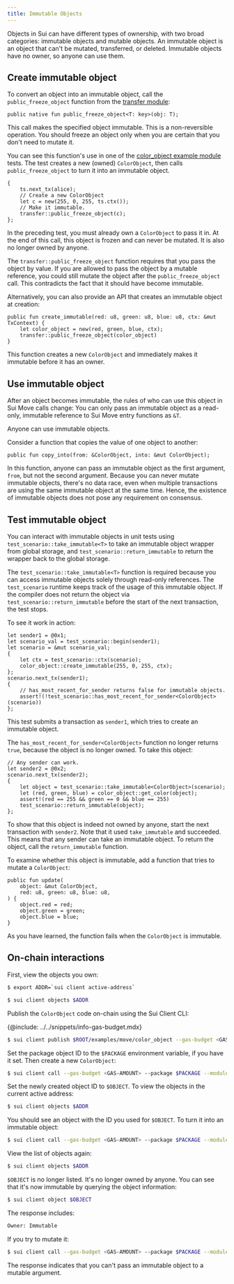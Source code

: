 ```yaml
---
title: Immutable Objects
---
```


Objects in Sui can have different types of ownership, with two broad categories: immutable objects and mutable objects. An immutable object is an object that can't be mutated, transferred, or deleted. Immutable objects have no owner, so anyone can use them.

## Create immutable object

To convert an object into an immutable object, call the `public_freeze_object` function from the [transfer module](https://github.com/MystenLabs/sui/blob/main/crates/sui-framework/packages/one-framework/sources/transfer.move):

```move
public native fun public_freeze_object<T: key>(obj: T);
```

This call makes the specified object immutable. This is a non-reversible operation. You should freeze an object only when you are certain that you don't need to mutate it.

You can see this function's use in one of the [color_object example module](https://github.com/MystenLabs/sui/blob/main/examples/move/color_object/sources/example.move) tests. The test creates a new (owned) `ColorObject`, then calls `public_freeze_object` to turn it into an immutable object.

```move
{
    ts.next_tx(alice);
    // Create a new ColorObject
    let c = new(255, 0, 255, ts.ctx());
    // Make it immutable.
    transfer::public_freeze_object(c);
};
```

In the preceding test, you must already own a `ColorObject` to pass it in. At the end of this call, this object is frozen and can never be mutated. It is also no longer owned by anyone.

The `transfer::public_freeze_object` function requires that you pass the object by value. If you are allowed to pass the object by a mutable reference, you could still mutate the object after the `public_freeze_object` call. This contradicts the fact that it should have become immutable.

Alternatively, you can also provide an API that creates an immutable object at creation:

```move
public fun create_immutable(red: u8, green: u8, blue: u8, ctx: &mut TxContext) {
    let color_object = new(red, green, blue, ctx);
    transfer::public_freeze_object(color_object)
}
```

This function creates a new `ColorObject` and immediately makes it immutable before it has an owner.

## Use immutable object

After an object becomes immutable, the rules of who can use this object in Sui Move calls change:
You can only pass an immutable object as a read-only, immutable reference to Sui Move entry functions as `&T`.

Anyone can use immutable objects.

Consider a function that copies the value of one object to another:

```move
public fun copy_into(from: &ColorObject, into: &mut ColorObject);
```

In this function, anyone can pass an immutable object as the first argument, `from`, but not the second argument.
Because you can never mutate immutable objects, there's no data race, even when multiple transactions are using the same immutable object at the same time. Hence, the existence of immutable objects does not pose any requirement on consensus.

## Test immutable object

You can interact with immutable objects in unit tests using `test_scenario::take_immutable<T>` to take an immutable object wrapper from global storage, and `test_scenario::return_immutable` to return the wrapper back to the global storage.

The `test_scenario::take_immutable<T>` function is required because you can access immutable objects solely through read-only references. The `test_scenario` runtime keeps track of the usage of this immutable object. If the compiler does not return the object via `test_scenario::return_immutable` before the start of the next transaction, the test stops.

To see it work in action:

```move
let sender1 = @0x1;
let scenario_val = test_scenario::begin(sender1);
let scenario = &mut scenario_val;
{
    let ctx = test_scenario::ctx(scenario);
    color_object::create_immutable(255, 0, 255, ctx);
};
scenario.next_tx(sender1);
{
    // has_most_recent_for_sender returns false for immutable objects.
    assert!(!test_scenario::has_most_recent_for_sender<ColorObject>(scenario))
};
```

This test submits a transaction as `sender1`, which tries to create an immutable object.

The `has_most_recent_for_sender<ColorObject>` function no longer returns `true`, because the object is no longer owned. To take this object:

```move
// Any sender can work.
let sender2 = @0x2;
scenario.next_tx(sender2);
{
    let object = test_scenario::take_immutable<ColorObject>(scenario);
    let (red, green, blue) = color_object::get_color(object);
    assert!(red == 255 && green == 0 && blue == 255)
    test_scenario::return_immutable(object);
};
```

To show that this object is indeed not owned by anyone, start the next transaction with `sender2`. Note that it used `take_immutable` and succeeded. This means that any sender can take an immutable object. To return the object, call the `return_immutable` function.

To examine whether this object is immutable, add a function that tries to mutate a `ColorObject`:

```move
public fun update(
    object: &mut ColorObject,
    red: u8, green: u8, blue: u8,
) {
    object.red = red;
    object.green = green;
    object.blue = blue;
}
```

As you have learned, the function fails when the `ColorObject` is immutable.

## On-chain interactions

First, view the objects you own:

```sh
$ export ADDR=`sui client active-address`
```
```sh
$ sui client objects $ADDR
```

Publish the `ColorObject` code on-chain using the Sui Client CLI:

{@include: ../../snippets/info-gas-budget.mdx}

```sh
$ sui client publish $ROOT/examples/move/color_object --gas-budget <GAS-AMOUNT>
```

Set the package object ID to the `$PACKAGE` environment variable, if you have it set. Then create a new `ColorObject`:

```sh
$ sui client call --gas-budget <GAS-AMOUNT> --package $PACKAGE --module "color_object" --function "create" --args 0 255 0
```

Set the newly created object ID to `$OBJECT`. To view the objects in the current active address:

```sh
$ sui client objects $ADDR
```

You should see an object with the ID you used for `$OBJECT`. To turn it into an immutable object:

```sh
$ sui client call --gas-budget <GAS-AMOUNT> --package $PACKAGE --module "color_object" --function "freeze_object" --args \"$OBJECT\"
```

View the list of objects again:

```sh
$ sui client objects $ADDR
```

`$OBJECT` is no longer listed. It's no longer owned by anyone. You can see that it's now immutable by querying the object information:

```sh
$ sui client object $OBJECT
```

The response includes:

```sh
Owner: Immutable
```

If you try to mutate it:

```sh
$ sui client call --gas-budget <GAS-AMOUNT> --package $PACKAGE --module "color_object" --function "update" --args \"$OBJECT\" 0 0 0
```

The response indicates that you can't pass an immutable object to a mutable argument.
